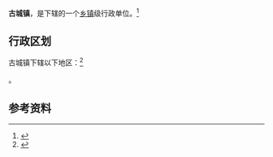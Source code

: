 {{中国乡级行政区|37/15/22/104/000}}

'''古城镇'''，是{{PRC admin/fullname|37/15/22/104/000|3}}下辖的一个[[乡镇|乡镇]]级行政单位。<ref>{{PRC admin/ref sgc|{{PRC admin/parent|37/15/22/104/000}}}}</ref>

== 行政区划 ==

古城镇下辖以下地区：<ref>{{PRC admin/ref sgc|37/15/22/104/000}}</ref>

{{PRC admin/children|37/15/22/104/000}}。

== 参考资料 ==

{{reflist}}

{{山东行政区划小作品}}
{{PRC admin/navcat|37/15/22/104/000}}